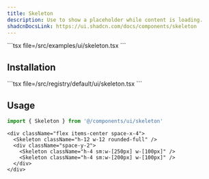 ```yaml
---
title: Skeleton
description: Use to show a placeholder while content is loading.
shadcnDocsLink: https://ui.shadcn.com/docs/components/skeleton
---
```


<ComponentPreview component="skeleton">
  ```tsx file=<rootDir>/src/examples/ui/skeleton.tsx
  ```
</ComponentPreview>

## Installation

<Installation component="skeleton">
  ```tsx file=<rootDir>/src/registry/default/ui/skeleton.tsx
  ```
</Installation>

## Usage

```ts
import { Skeleton } from '@/components/ui/skeleton'
```

```tsx
<div className="flex items-center space-x-4">
  <Skeleton className="h-12 w-12 rounded-full" />
  <div className="space-y-2">
    <Skeleton className="h-4 sm:w-[250px] w-[100px]" />
    <Skeleton className="h-4 sm:w-[200px] w-[100px]" />
  </div>
</div>
```